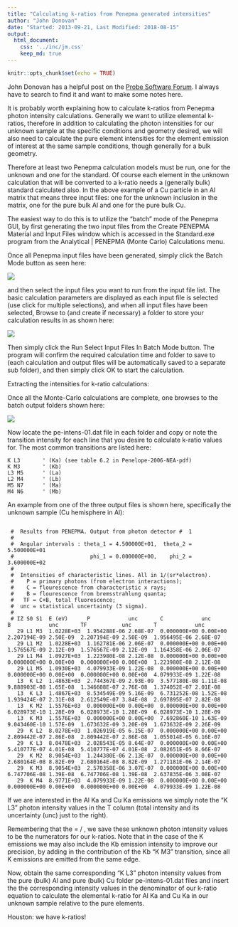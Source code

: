 ```yaml
---
title: "Calculating k-ratios from Penepma generated intensities"
author: "John Donovan"
date: "Started: 2013-09-21, Last Modified: 2018-08-15"
output:
  html_document:
    css: '../inc/jm.css'
    keep_md: true
---
```


```r
knitr::opts_chunk$set(echo = TRUE)
```

John Donovan has a helpful post on the
[Probe Software Forum](http://probesoftware.com/smf/index.php?topic=59.msg221#msg221). I always have to search to find it and want to make some notes here.

It is probably worth explaining how to calculate k-ratios from Penepma photon intensity calculations. Generally we want to utilize elemental k-ratios, therefore in addition to calculating the photon intensities for our unknown sample at the specific conditions and geometry desired, we will also need to calculate the pure element intensities for the element emission of interest at the same sample conditions, though generally for a bulk geometry.

Therefore at least two Penepma calculation models must be run, one for the unknown and one for the standard. Of course each element in the unknown calculation that will be converted to a k-ratio needs a (generally bulk) standard calculated also. In the above example of a Cu particle in an Al matrix that means three input files: one for the unknown inclusion in the matrix, one for the pure bulk Al and one for the pure bulk Cu.

The easiest way to do this is to utilize the "batch" mode of the Penepma GUI, by first generating the two input files from the Create PENEPMA Material and Input Files window which is accessed in the Standard.exe program from the Analytical | PENEPMA (Monte Carlo) Calculations menu.

Once all Penepma input files have been generated, simply click the Batch Mode button as seen here:

![](./img/JD-KR-1.jpg)

and then select the input files you want to run from the input file list. The basic calculation parameters are displayed as each input file is selected (use <ctrl> click for multiple selections), and when all input files have been selected, Browse to (and create if necessary) a folder to store your calculation results in as shown here:


![](./img/JD-KR-2.jpg)

Then simply click the Run Select Input Files In Batch Mode button.  The program will confirm the required calculation time and folder to save to (each calculation and output files will be automatically saved to a separate sub folder), and then simply click OK to start the calculation.

Extracting the intensities for k-ratio calculations:

Once all the Monte-Carlo calculations are complete, one browses to the batch output folders shown here:


![](./img/JD-KR-3.jpg)

Now locate the pe-intens-01.dat file in each folder and copy or note the transition intensity for each line that you desire to calculate k-ratio values for. The most common transitions are listed here:

```
K L3       ' (Ka) (see table 6.2 in Penelope-2006-NEA-pdf)
K M3       ' (Kb)
L3 M5      ' (La)
L2 M4      ' (Lb)
M5 N7      ' (Ma)
M4 N6      ' (Mb)
```


An example from one of the three output files is shown here, specifically the unknown sample (Cu hemisphere in Al):

```

 #  Results from PENEPMA. Output from photon detector #  1
 #
 #  Angular intervals : theta_1 = 4.500000E+01,  theta_2 = 5.500000E+01
 #                        phi_1 = 0.000000E+00,    phi_2 = 3.600000E+02
 #
 #  Intensities of characteristic lines. All in 1/(sr*electron).
 #    P = primary photons (from electron interactions);
 #    C = flourescence from characteristic x rays;
 #    B = flourescence from bremsstrahlung quanta;
 #   TF = C+B, total fluorescence;
 #  unc = statistical uncertainty (3 sigma).
 #
 # IZ S0 S1  E (eV)      P            unc       C            unc       B            unc       TF           unc       T            unc
   29 L1 M3  1.0228E+03  1.954288E-06 2.68E-07  0.000000E+00 0.00E+00  2.207194E-09 2.50E-09  2.207194E-09 2.50E-09  1.956495E-06 2.68E-07
   29 L1 M2  1.0228E+03  1.162781E-06 2.06E-07  0.000000E+00 0.00E+00  1.576567E-09 2.12E-09  1.576567E-09 2.12E-09  1.164358E-06 2.06E-07
   29 L1 M4  1.0927E+03  1.223980E-08 2.12E-08  0.000000E+00 0.00E+00  0.000000E+00 0.00E+00  0.000000E+00 0.00E+00  1.223980E-08 2.12E-08
   29 L1 M5  1.0930E+03  4.079933E-09 1.22E-08  0.000000E+00 0.00E+00  0.000000E+00 0.00E+00  0.000000E+00 0.00E+00  4.079933E-09 1.22E-08
   13  K L2  1.4863E+03  2.744367E-09 2.93E-09  3.577180E-08 1.11E-08  9.888903E-08 1.65E-08  1.346608E-07 2.76E-08  1.374052E-07 2.01E-08
   13  K L3  1.4867E+03  8.534549E-09 5.16E-09  6.731252E-08 1.52E-08  1.939424E-07 2.31E-08  2.612549E-07 3.84E-08  2.697895E-07 2.82E-08
   13  K M2  1.5576E+03  0.000000E+00 0.00E+00  0.000000E+00 0.00E+00  6.028973E-10 1.28E-09  6.028973E-10 1.28E-09  6.028973E-10 1.28E-09
   13  K M3  1.5576E+03  0.000000E+00 0.00E+00  7.692860E-10 1.63E-09  9.043460E-10 1.57E-09  1.673632E-09 3.20E-09  1.673632E-09 2.26E-09
   29  K L2  8.0278E+03  1.026919E-05 6.15E-07  0.000000E+00 0.00E+00  2.809442E-07 2.86E-08  2.809442E-07 2.86E-08  1.055014E-05 6.16E-07
   29  K L3  8.0478E+03  2.028543E-05 8.64E-07  0.000000E+00 0.00E+00  5.410777E-07 4.01E-08  5.410777E-07 4.01E-08  2.082651E-05 8.66E-07
   29  K M2  8.9054E+03  1.244380E-06 2.13E-07  0.000000E+00 0.00E+00  2.680164E-08 8.82E-09  2.680164E-08 8.82E-09  1.271181E-06 2.14E-07
   29  K M3  8.9054E+03  2.570358E-06 3.07E-07  0.000000E+00 0.00E+00  6.747706E-08 1.39E-08  6.747706E-08 1.39E-08  2.637835E-06 3.08E-07
   29  K M4  8.9771E+03  4.079933E-09 1.22E-08  0.000000E+00 0.00E+00  0.000000E+00 0.00E+00  0.000000E+00 0.00E+00  4.079933E-09 1.22E-08

```


If we are interested in the Al Ka and Cu Ka emissions we simply note the "K L3" photon intensity values in the T column (total intensity and its uncertainty (unc) just to the right). 

Remembering that the <K ratio intensity> = <Unk intensity> / <Std intensity>, we save these unknown photon intensity values to be the numerators for our k-ratios. Note that in the case of the K emissions we may also include the Kb emission intensity to improve our precision, by adding in the contribution of the Kb "K M3" transition, since all K emissions are emitted from the same edge.

Now, obtain the same corresponding "K L3" photon intensity values from the pure (bulk) Al and pure (bulk) Cu folder pe-intens-01.dat files and insert the the corresponding intensity values in the denominator of our k-ratio equation to calculate the elemental k-ratio for Al Ka and Cu Ka in our unknown sample relative to the pure elements.

Houston: we have k-ratios!


